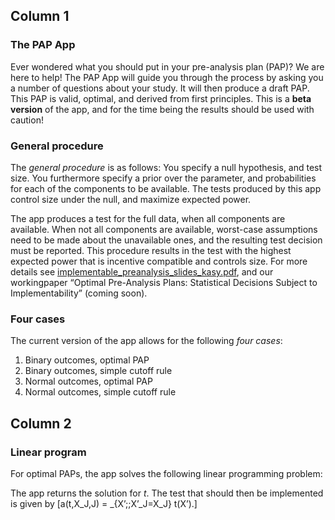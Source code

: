## Column 1  {data-width=500}

### The PAP App  {data-height=250}

Ever wondered what you should put in your pre-analysis plan (PAP)?
We are here to help!
The PAP App will guide you through the process by asking you a number of questions about your study.
It will then produce a draft PAP.
This PAP is valid, optimal, and derived from first principles.
This is a **beta version** of the app, and for the time being the results should be used with caution!

### General procedure  {data-height=500}

The *general procedure* is as follows:
You specify a null hypothesis, and test size. 
You furthermore specify a prior over the parameter, and probabilities for each of the components to be available.
The tests produced by this app control size under the null, and maximize expected power.

The app produces a test for the full data, when all components are available.
When not all components are available, worst-case assumptions need to be made about the unavailable ones, and the resulting test decision must be reported.
This procedure results in the test with the highest expected power that is incentive compatible and controls size.
For more details see [implementable_preanalysis_slides_kasy.pdf](https://maxkasy.github.io/home/files/slides/implementable_preanalysis_slides_kasy.pdf), and our workingpaper "Optimal Pre-Analysis Plans: Statistical Decisions Subject to Implementability" (coming soon).


### Four cases  {data-height=250}

The current version of the app allows for the following *four cases*:  

1. Binary outcomes, optimal PAP  
1. Binary outcomes, simple cutoff rule  
1. Normal outcomes, optimal PAP  
1. Normal outcomes, simple cutoff rule  


## Column 2  {data-width=500}

### Linear program

For optimal PAPs, the app solves the following linear programming problem:
\begin{align*}
  \max_{a, t} \sum_{X_J, J} a(X_J,J) \cdot  P_\pi(X_J,J) & & & &\text{(Expected power)}\\
  \text{s.t.}\quad
  \sum_{X}  t( X)  \cdot P_{\theta}(X) &\leq \alpha & \forall\;\theta \in \Theta_0,&&\text{(Size control)}\\
  a(X_J,J), t(X) &\in [0,1] & \forall\; J,X,&&\text{(Support)}\\
  a(X_J,J) &\leq t(X) & \forall\; J,X.&&\text{(Monotonicity)}
\end{align*}

The app returns the solution for $t$.
The test that should then be implemented is given by 
\[a(t,X_J,J) = \min_{X';\;X'_J=X_J} t(X').\]